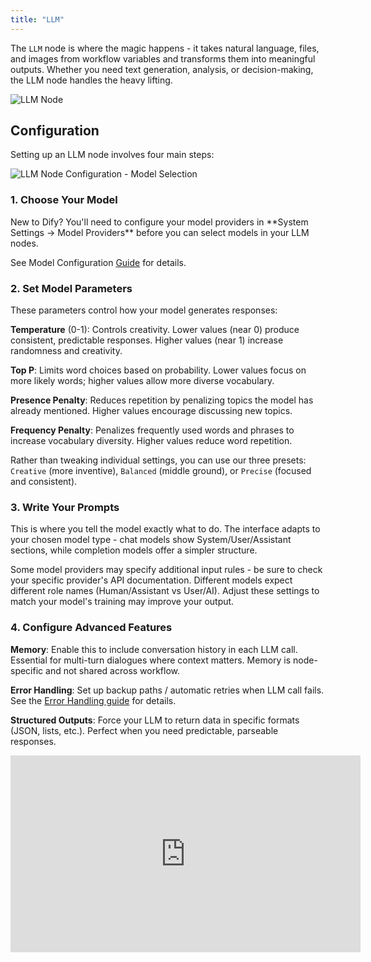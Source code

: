 ```yaml
---
title: "LLM"
---
```


The `LLM` node is where the magic happens - it takes natural language, files, and images from workflow variables and transforms them into meaningful outputs. Whether you need text generation, analysis, or decision-making, the LLM node handles the heavy lifting.

![LLM Node](https://assets-docs.dify.ai/dify-enterprise-mintlify/en/guides/workflow/node/85730fbfa1d441d12d969b89adf2670e.png)

## Configuration

Setting up an LLM node involves four main steps:

![LLM Node Configuration - Model Selection](https://assets-docs.dify.ai/dify-enterprise-mintlify/en/guides/workflow/node/43f81418ea70d4d79e3705505e777b1b.png)

### **1. Choose Your Model**

<Info>
  New to Dify? You'll need to configure your model providers in **System Settings → Model Providers** before you can select models in your LLM nodes.
</Info>

See Model Configuration [Guide](/en/guides/model-configuration/readme) for details.

### **2. Set Model Parameters**

These parameters control how your model generates responses:

**Temperature** (0-1): Controls creativity. Lower values (near 0) produce consistent, predictable responses. Higher values (near 1) increase randomness and creativity.

**Top P**: Limits word choices based on probability. Lower values focus on more likely words; higher values allow more diverse vocabulary.

**Presence Penalty**: Reduces repetition by penalizing topics the model has already mentioned. Higher values encourage discussing new topics.

**Frequency Penalty**: Penalizes frequently used words and phrases to increase vocabulary diversity. Higher values reduce word repetition.

Rather than tweaking individual settings, you can use our three presets: `Creative` (more inventive), `Balanced` (middle ground), or `Precise` (focused and consistent).

### **3. Write Your Prompts**

This is where you tell the model exactly what to do. The interface adapts to your chosen model type - chat models show System/User/Assistant sections, while completion models offer a simpler structure.

<Note>
  Some model providers may specify additional input rules - be sure to check your specific provider's API documentation.
</Note>

<Tip>
  Different models expect different role names (Human/Assistant vs User/AI). Adjust these settings to match your model's training may improve your output.
</Tip>

### **4. Configure Advanced Features**

**Memory**: Enable this to include conversation history in each LLM call. Essential for multi-turn dialogues where context matters. Memory is node-specific and not shared across workflow.

**Error Handling**: Set up backup paths / automatic retries when LLM call fails. See the [Error Handling guide](/en/guides/workflow/error-handling) for details.

**Structured Outputs**: Force your LLM to return data in specific formats (JSON, lists, etc.). Perfect when you need predictable, parseable responses. 

<iframe width="560" height="315" src="https://www.youtube.com/embed/u8NQFxrsaW0" title="Customer Information Intake Form Demo" frameborder="0" allow="accelerometer; autoplay; clipboard-write; encrypted-media; gyroscope; picture-in-picture" allowfullscreen />

<Accordion title="JSON Schema Editor">
  The **JSON Schema Editor** in LLM nodes lets you define how you want your data structured. You can use either the **Visual Editor** for a user-friendly experience or the **JSON Schema** for more precise control.

  <Info>
    JSON Schema Editor supports structured outputs across all models:

    - Models with Native Support: Can directly use JSON Schema definitions.
    - Models without Native Support: Not all models handle structured outputs reliably. We will include your schema in the prompt, but response formatting may vary by model.
  </Info>
  **Get Started**

  Access the editor through **LLM Node \> Output Variables \> Structured \> Configure**. You can switch between visual and JSON Schema editing modes.

  **_Visual Editor_**

  **When to Use**

  - For simple fields such as `name`, `email`, `age` without nested structures
  - If you prefer a drag-and-drop way over writing JSON
  - When you need to quickly iterate on your schema structure

  **Add Fields**

  Click **Add Field** and set parameters below:

  - _(required)_ Field Name
  - _(required)_ Field Type: Choose from string, number, object, array, etc.

    > Note: Object and array type fields can contain child fields.
  - Description: Helps the LLM understand what the field means.
  - Required: Ensures the LLM always includes this field in its output.
  - Enum: Restricts possible values. For example, to allow only red, green, blue:

  ```json
  {
    "type": "string",
    "enum": ["red", "green", "blue"]
  }
  ```

  **Manage Fields**

  - To Edit: Hover over a field and click the Edit icon.
  - To Delete: Hover over a field and click the Delete icon.

    > Note: Deleting an object or array removes all its child fields.

  **Import from JSON**

  1. Click **Import from JSON** and paste your example:

  ```json
  {
   "comment": "This is great!",
   "rating": 5
  }
  ```

  2. Click **Submit** to convert it into a schema.

  **Generate with AI**

  1. Click the AI Generate icon, select a model (like GPT-4o), and describe what you need:

  > "I need a JSON Schema for user profiles with username (string), age (number), and interests (array)."

  2. Click **Generate** to create a schema:

  ```json
  {
    "type": "object",
    "properties": {
      "username": {
        "type": "string"
      },
      "age": {
        "type": "number"
      },
      "interests": {
        "type": "array",
        "items": {
          "type": "string"
        }
      }
    },
    "required": ["username", "age", "interests"]
  }
  ```

  **_JSON Schema_**

  **When to Use**

  - For complex fields that need nesting, (e.g., `order_details`, `product_lists`)
  - When you want to import and modify existing JSON Schemas or API examples
  - When you need advanced schema features, such as `pattern` (regex matching) or `oneOf` (multiple type support)
  - When you want to fine-tune an AI-generated schema to fit your exact requirements

  **Add Fields**

  1. Click **Import from JSON** and add your field structure:

  ```json
  {
    "name": "username",
    "type": "string",
    "description": "user's name",
    "required": true
  }
  ```

  2. Click **Save**. Your schema will be validated automatically.

  **Manage Fields**: Edit field types, descriptions, default values, etc. in the JSON code box, and then click **Save**.

  **Import from JSON**

  1. Click **Import from JSON** and paste your example:

  ```json
  {
   "comment": "This is great!",
   "rating": 5
  }
  ```

  2. Click **Submit** to convert it into a schema.

  **Generate with AI**

  1. Click the AI Generate icon, select a model (like GPT-4o), and describe what you need:

  > "I need a JSON Schema for user profiles with username (string), age (number), and interests (array)."

  2. Click **Generate** to create a schema:

  ```json
  {
    "type": "object",
    "properties": {
      "username": {
        "type": "string"
      },
      "age": {
        "type": "number"
      },
      "interests": {
        "type": "array",
        "items": {
          "type": "string"
        }
      }
    },
    "required": ["username", "age", "interests"]
  }
  ```
</Accordion>

## Special Variables

Some variables have special powers in LLM nodes, unlocking specific features and capabilities:

### Context Variables

Context variables let you inject external content (like knowledge base results) into your prompts. They're essential for building RAG applications where you need to combine retrieved information with user queries.

![Context Variables](https://assets-docs.dify.ai/dify-enterprise-mintlify/en/guides/workflow/node/5aefed96962bd994f8f05bac96b11e22.png)

Here's how it works: Your knowledge retrieval node outputs a `result` variable. Connect this to your LLM node's context variable, then insert that context variable into your prompt. Now your LLM has access to relevant knowledge from your database.

Context variables also enable [citation and attribution](/en/guides/knowledge-base/retrieval-test-and-citation#id-2-citation-and-attribution) - they track where information comes from so users can see sources.

<Info>
  You can use regular variables as context too, but you'll lose the citation feature since they don't contain source information.
</Info>

### File Variables

Modern LLMs like [Claude 3.5 Sonnet](https://docs.anthropic.com/en/docs/build-with-claude/pdf-support) can process files directly. Use file variables to feed documents, images, or other content straight into your prompts. Always check your model's documentation for supported file types first.

![](https://assets-docs.dify.ai/2024/11/05b3d4a78038bc7afbb157078e3b2b26.png)

Check out our [File Upload guide](/en/guides/workflow/file-upload) for help building file upload workflows.

### Conversation History

For text completion models that need conversational context, you can insert conversation history variables. This helps models understand the flow of multi-turn conversations by including previous exchanges in the prompt.

<Info>
  This is mainly for text completion models in Chatflow applications. Most chat models handle conversation history automatically.
</Info>

![Inserting Conversation History Variable](https://assets-docs.dify.ai/dify-enterprise-mintlify/en/guides/workflow/node/b8642f8c6e3f562fceeefae83628fd68.png)

{/*
Contributing Section
DO NOT edit this section!
It will be automatically generated by the script.
*/}

---

[Edit this page](https://github.com/langgenius/dify-docs/edit/main/en/guides/workflow/node/llm.mdx) | [Report an issue](https://github.com/langgenius/dify-docs/issues/new?title=Documentation%20Issue%3A%20&body=%23%23%20Issue%20Description%0A%3C%21--%20Please%20briefly%20describe%20the%20issue%20you%20found%20--%3E%0A%0A%23%23%20Page%20Link%0Ahttps%3A%2F%2Fgithub.com%2Flanggenius%2Fdify-docs%2Fblob%2Fmain%2Fen/guides/workflow/node%2Fllm.mdx%0A%0A%23%23%20Suggested%20Changes%0A%3C%21--%20If%20you%20have%20specific%20suggestions%20for%20changes%2C%20please%20describe%20them%20here%20--%3E%0A%0A%3C%21--%20Thank%20you%20for%20helping%20improve%20our%20documentation%21%20--%3E)